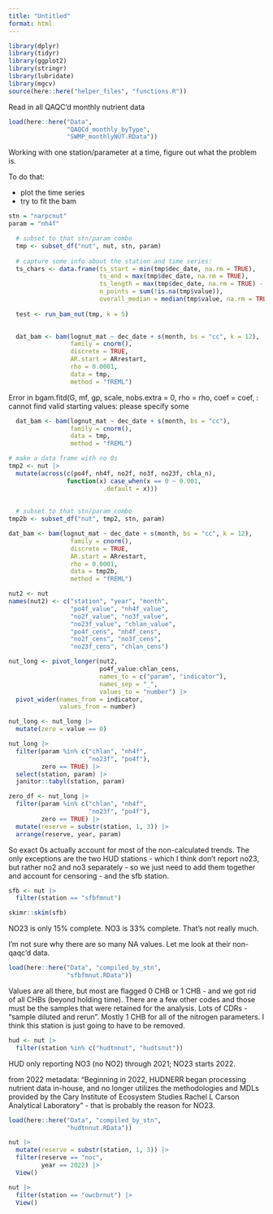 ```yaml
---
title: "Untitled"
format: html
---
```


```r
library(dplyr)
library(tidyr)
library(ggplot2)
library(stringr)
library(lubridate)
library(mgcv)
source(here::here("helper_files", "functions.R"))
```


Read in all QAQC'd monthly nutrient data  

```r
load(here::here("Data",
                "QAQCd_monthly_byType",
                "SWMP_monthlyNUT.RData"))
```

Working with one station/parameter at a time, figure out what the problem is.  

To do that:  

- plot the time series  
- try to fit the bam  

```r
stn = "narpcnut"
param = "nh4f"
```


```r
  # subset to that stn/param combo
  tmp <- subset_df("nut", nut, stn, param)
  
  # capture some info about the station and time series:
  ts_chars <- data.frame(ts_start = min(tmp$dec_date, na.rm = TRUE),
                         ts_end = max(tmp$dec_date, na.rm = TRUE),
                         ts_length = max(tmp$dec_date, na.rm = TRUE) - min(tmp$dec_date, na.rm = TRUE),
                         n_points = sum(!is.na(tmp$value)),
                         overall_median = median(tmp$value, na.rm = TRUE))
  
  test <- run_bam_nut(tmp, k = 5)
  
```

```r
  dat_bam <- bam(lognut_mat ~ dec_date + s(month, bs = "cc", k = 12),
                 family = cnorm(),
                 discrete = TRUE,
                 AR.start = ARrestart,
                 rho = 0.0001,
                 data = tmp,
                 method = "fREML")
```

Error in bgam.fitd(G, mf, gp, scale, nobs.extra = 0, rho = rho, coef = coef,  : 
  cannot find valid starting values: please specify some
  
  
```r
  dat_bam <- bam(lognut_mat ~ dec_date + s(month, bs = "cc"),
                 family = cnorm(),
                 data = tmp,
                 method = "fREML")
```
  
  
```r
# make a data frame with no 0s
tmp2 <- nut |> 
  mutate(across(c(po4f, nh4f, no2f, no3f, no23f, chla_n),
                function(x) case_when(x == 0 ~ 0.001,
                          .default = x)))
  
  
  # subset to that stn/param combo
tmp2b <- subset_df("nut", tmp2, stn, param)
```
  
```r
dat_bam <- bam(lognut_mat ~ dec_date + s(month, bs = "cc", k = 12),
                 family = cnorm(),
                 discrete = TRUE,
                 AR.start = ARrestart,
                 rho = 0.0001,
                 data = tmp2b,
                 method = "fREML")
```
  
  
```r
nut2 <- nut
names(nut2) <- c("station", "year", "month",
                 "po4f_value", "nh4f_value",
                 "no2f_value", "no3f_value",
                 "no23f_value", "chlan_value",
                 "po4f_cens", "nh4f_cens",
                 "no2f_cens", "no3f_cens",
                 "no23f_cens", "chlan_cens")

nut_long <- pivot_longer(nut2,
                         po4f_value:chlan_cens,
                         names_to = c("param", "indicator"),
                         names_sep = "_",
                         values_to = "number") |> 
  pivot_wider(names_from = indicator,
              values_from = number)

nut_long <- nut_long |> 
  mutate(zero = value == 0)

nut_long |> 
  filter(param %in% c("chlan", "nh4f",
                      "no23f", "po4f"),
         zero == TRUE) |> 
  select(station, param) |> 
  janitor::tabyl(station, param)

zero_df <- nut_long |> 
  filter(param %in% c("chlan", "nh4f",
                      "no23f", "po4f"),
         zero == TRUE) |> 
  mutate(reserve = substr(station, 1, 3)) |> 
  arrange(reserve, year, param)
```


So exact 0s actually account for most of the non-calculated trends. The only exceptions are the two HUD stations - which I think don't report no23, but rather no2 and no3 separately - so we just need to add them together and account for censoring - and the sfb station.  

```r
sfb <- nut |> 
  filter(station == "sfbfmnut")
```

```r
skimr::skim(sfb)
```

NO23 is only 15% complete. NO3 is 33% complete. That's not really much.  

I'm not sure why there are so many NA values. Let me look at their non-qaqc'd data.  

```r
load(here::here("Data", "compiled_by_stn",
                "sfbfmnut.RData"))
```

Values are all there, but most are flagged  0 CHB or 1 CHB - and we got rid of all CHBs (beyond holding time).  There are a few other codes and those must be the samples that were retained for the analysis. Lots of CDRs - "sample diluted and rerun". Mostly 1 CHB for all of the nitrogen parameters. I think this station is just going to have to be removed.  

```r
hud <- nut |> 
  filter(station %in% c("hudtnnut", "hudtsnut"))
```

HUD only reporting NO3 (no NO2) through 2021; NO23 starts 2022.  

from 2022 metadata: "Beginning in 2022, HUDNERR began processing nutrient data in-house, and no longer utilizes the methodologies and MDLs provided by the Cary Institute of Ecosystem Studies Rachel L Carson Analytical Laboratory" - that is probably the reason for NO23.  

```r
load(here::here("Data", "compiled_by_stn",
                "hudtnnut.RData"))
```

```r
nut |> 
  mutate(reserve = substr(station, 1, 3)) |> 
  filter(reserve == "noc",
         year == 2022) |> 
  View()
```

```r
nut |> 
  filter(station == "owcbrnut") |> 
  View()
```

